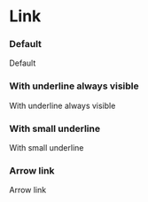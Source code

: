

<Meta title="Core/Link" component={Link} />

# Link

### Default

<Canvas>
  <Story name="Default">
    <Box padding={4}>
      <Link href="/something">Default</Link>
    </Box>
  </Story>
</Canvas>

### With underline always visible

<Canvas>
  <Story name="UnderlineAlwaysVisible">
    <Box padding={4}>
      <Link
        href="/something"
        color="blue400"
        underline="normal"
        underlineVisibility="always"
      >
        With underline always visible
      </Link>
    </Box>
  </Story>
</Canvas>

### With small underline

<Canvas>
  <Story name="SmallUnderline">
    <Box padding={4}>
      <Link href="/something" color="blue400" underline="small">
        With small underline
      </Link>
    </Box>
  </Story>
</Canvas>

### Arrow link

<Canvas>
  <Story name="ArrowLink">
    <Box padding={4}>
      <ArrowLink href="/something">Arrow link</ArrowLink>
    </Box>
  </Story>
</Canvas>
